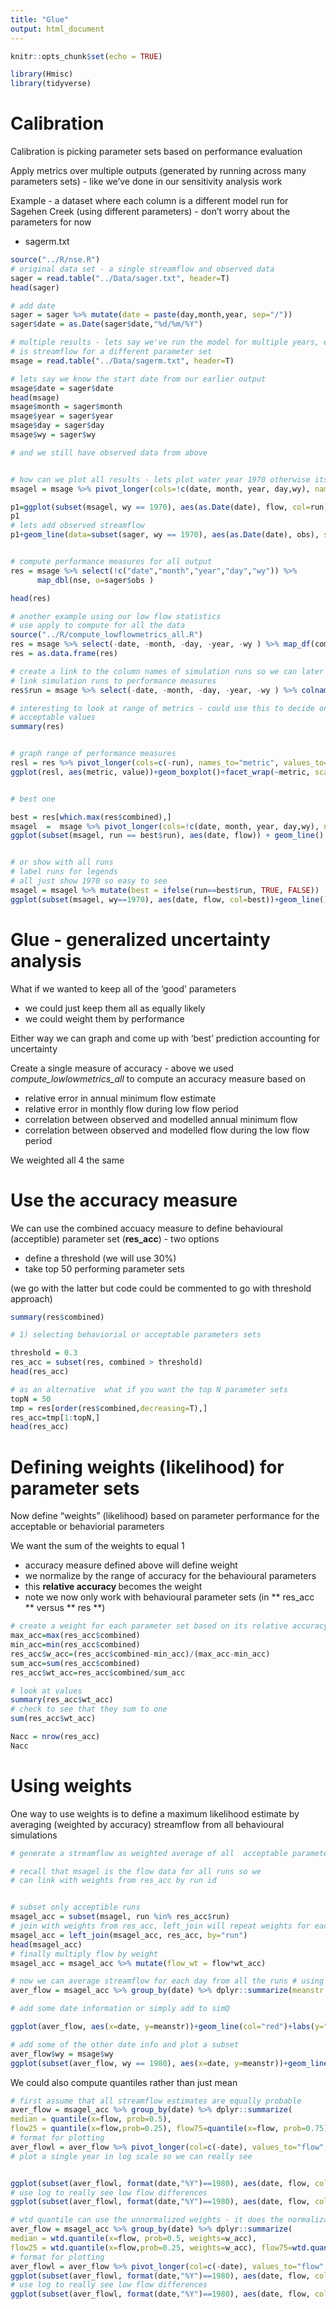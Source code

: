 ```yaml
---
title: "Glue"
output: html_document
---
```


```r
knitr::opts_chunk$set(echo = TRUE)

library(Hmisc)
library(tidyverse)
```

# Calibration

Calibration is picking parameter sets based on performance evaluation

Apply metrics over multiple outputs (generated by running across many parameters sets) - like we've done in our sensitivity analysis work

Example - a dataset where each column
is a different model run for Sagehen Creek
(using different parameters) - don't worry about the parameters for now

* sagerm.txt



```r

source("../R/nse.R")
# original data set - a single streamflow and observed data
sager = read.table("../Data/sager.txt", header=T)
head(sager)

# add date
sager = sager %>% mutate(date = paste(day,month,year, sep="/"))
sager$date = as.Date(sager$date,"%d/%m/%Y")

# multiple results - lets say we've run the model for multiple years, each column
# is streamflow for a different parameter set
msage = read.table("../Data/sagerm.txt", header=T)

# lets say we know the start date from our earlier output
msage$date = sager$date
head(msage)
msage$month = sager$month
msage$year = sager$year
msage$day = sager$day
msage$wy = sager$wy

# and we still have observed data from above


# how can we plot all results - lets plot water year 1970 otherwise its hard to see
msagel = msage %>% pivot_longer(cols=!c(date, month, year, day,wy), names_to="run", values_to="flow")

p1=ggplot(subset(msagel, wy == 1970), aes(as.Date(date), flow, col=run))+geom_line()+theme(legend.position = "none")
p1
# lets add observed streamflow
p1+geom_line(data=subset(sager, wy == 1970), aes(as.Date(date), obs), size=2, col="black", linetype=2)+labs(y="Streamflow", x="Date")


# compute performance measures for all output
res = msage %>% select(!c("date","month","year","day","wy")) %>%
      map_dbl(nse, o=sager$obs )

head(res)

# another example using our low flow statistics
# use apply to compute for all the data
source("../R/compute_lowflowmetrics_all.R")
res = msage %>% select(-date, -month, -day, -year, -wy ) %>% map_df(compute_lowflowmetrics_all, o=sager$obs, month=msage$month, day=msage$day, year=msage$year, wy=msage$wy)
res = as.data.frame(res)

# create a link to the column names of simulation runs so we can later
# link simulation runs to performance measures
res$run = msage %>% select(-date, -month, -day, -year, -wy ) %>% colnames()

# interesting to look at range of metrics - could use this to decide on
# acceptable values
summary(res)


# graph range of performance measures
resl = res %>% pivot_longer(cols=c(-run), names_to="metric", values_to="value")
ggplot(resl, aes(metric, value))+geom_boxplot()+facet_wrap(~metric, scales="free")


# best one

best = res[which.max(res$combined),]
msagel  =  msage %>% pivot_longer(cols=!c(date, month, year, day,wy), names_to="run", values_to="flow")
ggplot(subset(msagel, run == best$run), aes(date, flow)) + geom_line()


# or show with all runs
# label runs for legends
# all just show 1970 so easy to see
msagel = msagel %>% mutate(best = ifelse(run==best$run, TRUE, FALSE))
ggplot(subset(msagel, wy==1970), aes(date, flow, col=best))+geom_line()

```

# Glue - generalized uncertainty analysis

What if we wanted to keep all of the 'good' parameters

* we could just keep them all as equally likely
* we could weight them by performance

Either way we can graph and come up with 'best' prediction accounting for uncertainty

Create a single measure of accuracy - above we used *compute_lowlowmetrics_all* to compute an accuracy measure based on

* relative error in annual minimum flow estimate
* relative error in monthly flow during low flow period
* correlation between observed and modelled annual minimum flow
* correlation between observed and modelled flow during the low flow period

We weighted all 4 the same

# Use the accuracy measure 

We can use the combined accuacy measure to define behavioural (acceptible) parameter set (**res_acc**) - two options

* define a threshold (we will use 30%)
* take top 50 performing parameter sets

(we go with the latter but code could be commented to go with threshold approach)

```r


summary(res$combined)

# 1) selecting behaviorial or acceptable parameters sets

threshold = 0.3
res_acc = subset(res, combined > threshold)
head(res_acc)

# as an alternative  what if you want the top N parameter sets
topN = 50
tmp = res[order(res$combined,decreasing=T),]  
res_acc=tmp[1:topN,]
head(res_acc)
```

# Defining weights (likelihood) for parameter sets

Now define "weights" (likelihood) based on parameter performance for the acceptable or behaviorial parameters

We want the sum of the weights to equal 1

* accuracy measure defined above will define weight
* we normalize by the range of accuracy for the behavioural parameters  
* this **relative accuracy ** becomes the weight
* note we now only work with behavioural parameter sets (in ** res_acc ** versus ** res **)



```r

# create a weight for each parameter set based on its relative accuracy - we do this so all weights sum to 1
max_acc=max(res_acc$combined)
min_acc=min(res_acc$combined)
res_acc$w_acc=(res_acc$combined-min_acc)/(max_acc-min_acc)
sum_acc=sum(res_acc$combined)
res_acc$wt_acc=res_acc$combined/sum_acc

# look at values
summary(res_acc$wt_acc)
# check to see that they sum to one
sum(res_acc$wt_acc)

Nacc = nrow(res_acc)
Nacc
```

# Using weights

One way to use weights is to define a maximum likelihood estimate by averaging (weighted by accuracy) streamflow from all behavioural simulations 



```r

# generate a streamflow as weighted average of all  acceptable parameter sets

# recall that msagel is the flow data for all runs so we 
# can link with weights from res_acc by run id


# subset only acceptible runs
msagel_acc = subset(msagel, run %in% res_acc$run)
# join with weights from res_acc, left_join will repeat weights for each day in streamflow trajectory
msagel_acc = left_join(msagel_acc, res_acc, by="run")
head(msagel_acc)
# finally multiply flow by weight
msagel_acc = msagel_acc %>% mutate(flow_wt = flow*wt_acc)

# now we can average streamflow for each day from all the runs # using the weights
aver_flow = msagel_acc %>% group_by(date) %>% dplyr::summarize(meanstr = sum(flow_wt))

# add some date information or simply add to simQ

ggplot(aver_flow, aes(x=date, y=meanstr))+geom_line(col="red")+labs(y="Streamflow mm/day")

# add some of the other date info and plot a subset
aver_flow$wy = msage$wy
ggplot(subset(aver_flow, wy == 1980), aes(x=date, y=meanstr))+geom_line(col="red")+labs(y="Streamflow mm/day")

```

We could also compute quantiles rather than just mean


```r

# first assume that all streamflow estimates are equally probable
aver_flow = msagel_acc %>% group_by(date) %>% dplyr::summarize(
median = quantile(x=flow, prob=0.5), 
flow25 = quantile(x=flow,prob=0.25), flow75=quantile(x=flow, prob=0.75))
# format for plotting
aver_flowl = aver_flow %>% pivot_longer(col=c(-date), values_to="flow", names_to="quantile")
# plot a single year in log scale so we can really see


ggplot(subset(aver_flowl, format(date,"%Y")==1980), aes(date, flow, col=quantile))+geom_line()
# use log to really see low flow differences
ggplot(subset(aver_flowl, format(date,"%Y")==1980), aes(date, flow, col=quantile))+geom_line()+scale_y_continuous(trans="log")

# wtd quantile can use the unnormalized weights - it does the normalization for you
aver_flow = msagel_acc %>% group_by(date) %>% dplyr::summarize(
median = wtd.quantile(x=flow, prob=0.5, weights=w_acc), 
flow25 = wtd.quantile(x=flow,prob=0.25, weights=w_acc), flow75=wtd.quantile(x=flow, prob=0.75, weights=w_acc))
# format for plotting
aver_flowl = aver_flow %>% pivot_longer(col=c(-date), values_to="flow", names_to="quantile")
ggplot(subset(aver_flowl, format(date,"%Y")==1980), aes(date, flow, col=quantile))+geom_line()
# use log to really see low flow differences
ggplot(subset(aver_flowl, format(date,"%Y")==1980), aes(date, flow, col=quantile))+geom_line()+scale_y_continuous(trans="log")


```
